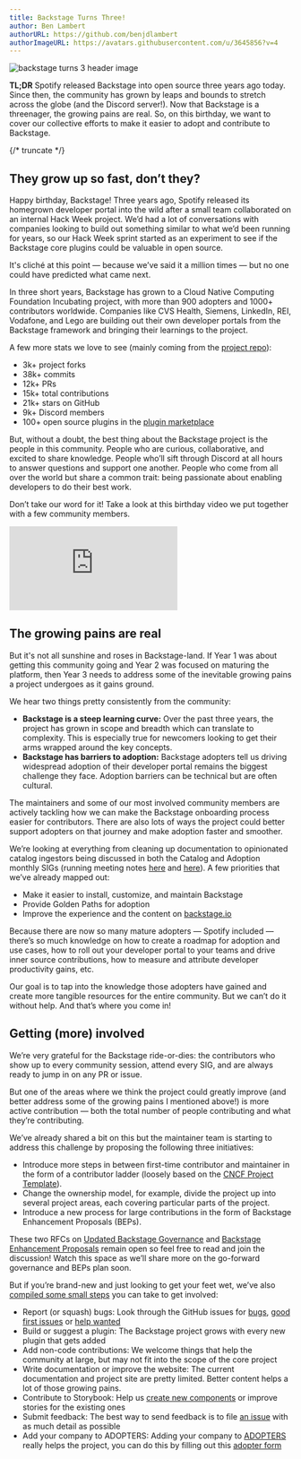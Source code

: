 ```yaml
---
title: Backstage Turns Three!
author: Ben Lambert
authorURL: https://github.com/benjdlambert
authorImageURL: https://avatars.githubusercontent.com/u/3645856?v=4
---
```


![backstage turns 3 header image](assets/2023-03-15/birthday.gif)

**TL;DR** Spotify released Backstage into open source three years ago today. Since then, the community has grown by leaps and bounds to stretch across the globe (and the Discord server!). Now that Backstage is a threenager, the growing pains are real. So, on this birthday, we want to cover our collective efforts to make it easier to adopt and contribute to Backstage.


{/* truncate */}

## They grow up so fast, don’t they?

Happy birthday, Backstage! Three years ago, Spotify released its homegrown developer portal into the wild after a small team collaborated on an internal Hack Week project. We’d had a lot of conversations with companies looking to build out something similar to what we’d been running for years, so our Hack Week sprint started as an experiment to see if the Backstage core plugins could be valuable in open source.

It's cliché at this point — because we’ve said it a million times — but no one could have predicted what came next.

In three short years, Backstage has grown to a Cloud Native Computing Foundation Incubating project, with more than 900 adopters and 1000+ contributors worldwide. Companies like CVS Health, Siemens, LinkedIn, REI, Vodafone, and Lego are building out their own developer portals from the Backstage framework and bringing their learnings to the project.

A few more stats we love to see (mainly coming from the [project repo](https://github.com/backstage/backstage)):

- 3k+ project forks
- 38k+ commits
- 12k+ PRs
- 15k+ total contributions
- 21k+ stars on GitHub
- 9k+ Discord members
- 100+ open source plugins in the [plugin marketplace](https://backstage.io/plugins)

But, without a doubt, the best thing about the Backstage project is the people in this community. People who are curious, collaborative, and excited to share knowledge. People who’ll sift through Discord at all hours to answer questions and support one another. People who come from all over the world but share a common trait: being passionate about enabling developers to do their best work.

Don’t take our word for it! Take a look at this birthday video we put together with a few community members.

<div style={{ position: 'relative', overflow: 'hidden', width: '100%', paddingTop: '56.25%'}}>
  <iframe style={{ position: 'absolute', top: 0, left: 0, right: 0, bottom: 0, width: '100%', height: '100%' }} src="https://www.youtube.com/embed/rllOa_MfEWw" frameBorder="0" allow="accelerometer; autoplay; encrypted-media; gyroscope; picture-in-picture" allowFullScreen>
  </iframe>
</div>

## The growing pains are real

But it's not all sunshine and roses in Backstage-land. If Year 1 was about getting this community going and Year 2 was focused on maturing the platform, then Year 3 needs to address some of the inevitable growing pains a project undergoes as it gains ground.

We hear two things pretty consistently from the community:

- **Backstage is a steep learning curve:** Over the past three years, the project has grown in scope and breadth which can translate to complexity. This is especially true for newcomers looking to get their arms wrapped around the key concepts.
- **Backstage has barriers to adoption:** Backstage adopters tell us driving widespread adoption of their developer portal remains the biggest challenge they face. Adoption barriers can be technical but are often cultural.

The maintainers and some of our most involved community members are actively tackling how we can make the Backstage onboarding process easier for contributors. There are also lots of ways the project could better support adopters on that journey and make adoption faster and smoother.

We’re looking at everything from cleaning up documentation to opinionated catalog ingestors being discussed in both the Catalog and Adoption monthly SIGs (running meeting notes [here](https://docs.google.com/document/d/1xg57CDfX2R5jTGbbWANzifm2szEb664kuTwfEEvKgZU/) and [here](https://docs.google.com/document/d/1zeYSzXYgh897bxPQmwy2btOwCFlEjlUDLf00riySLRc)). A few priorities that we’ve already mapped out:

- Make it easier to install, customize, and maintain Backstage
- Provide Golden Paths for adoption
- Improve the experience and the content on [backstage.io](https://backstage.io/docs/overview/what-is-backstage)

Because there are now so many mature adopters — Spotify included — there’s so much knowledge on how to create a roadmap for adoption and use cases, how to roll out your developer portal to your teams and drive inner source contributions, how to measure and attribute developer productivity gains, etc.

Our goal is to tap into the knowledge those adopters have gained and create more tangible resources for the entire community. But we can’t do it without help. And that’s where you come in!

## Getting (more) involved

We’re very grateful for the Backstage ride-or-dies: the contributors who show up to every community session, attend every SIG, and are always ready to jump in on any PR or issue.

But one of the areas where we think the project could greatly improve (and better address some of the growing pains I mentioned above!) is more active contribution — both the total number of people contributing and what they’re contributing.

We’ve already shared a bit on this but the maintainer team is starting to address this challenge by proposing the following three initiatives:

- Introduce more steps in between first-time contributor and maintainer in the form of a contributor ladder (loosely based on the [CNCF Project Template](https://github.com/cncf/project-template/blob/main/CONTRIBUTOR_LADDER.md)).
- Change the ownership model, for example, divide the project up into several project areas, each covering particular parts of the project.
- Introduce a new process for large contributions in the form of Backstage Enhancement Proposals (BEPs).

These two RFCs on [Updated Backstage Governance](https://github.com/backstage/backstage/issues/15317) and [Backstage Enhancement Proposals](https://github.com/backstage/backstage/issues/15318) remain open so feel free to read and join the discussion! Watch this space as we’ll share more on the go-forward governance and BEPs plan soon.

But if you’re brand-new and just looking to get your feet wet, we’ve also [compiled some small steps](https://backstage.io/docs/getting-started/getting-involved/) you can take to get involved:

- Report (or squash) bugs: Look through the GitHub issues for [bugs](https://github.com/backstage/backstage/labels/bug), [good first issues](https://github.com/backstage/backstage/labels/good%20first%20issue) or [help wanted](https://github.com/backstage/backstage/labels/help%20wanted)
- Build or suggest a plugin: The Backstage project grows with every new plugin that gets added
- Add non-code contributions: We welcome things that help the community at large, but may not fit into the scope of the core project
- Write documentation or improve the website: The current documentation and project site are pretty limited. Better content helps a lot of those growing pains.
- Contribute to Storybook: Help us [create new components](https://github.com/backstage/backstage/labels/help%20wanted) or improve stories for the existing ones
- Submit feedback: The best way to send feedback is to file [an issue](https://github.com/backstage/backstage/issues) with as much detail as possible
- Add your company to ADOPTERS: Adding your company to [ADOPTERS](https://github.com/backstage/backstage/blob/master/ADOPTERS.md) really helps the project, you can do this by filling out this [adopter form](https://form.typeform.com/to/zcOaKikB)
